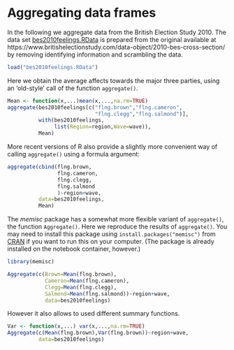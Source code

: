 # Aggregating data frames


In the following we aggregate data from the British Election Study 2010. The data set [bes2010feelings.RData](https://github.com/melff/dataman-r/raw/main/03-data-frames/bes2010feelings.RData) is prepared from the original available at https://www.britishelectionstudy.com/data-object/2010-bes-cross-section/ by removing identifying information and scrambling the data.

```r
load("bes2010feelings.RData")
```

Here we obtain the average affects towards the major three parties, using an
'old-style' call of the function `aggregate()`.

```r
Mean <- function(x,...)mean(x,...,na.rm=TRUE)
aggregate(bes2010feelings[c("flng.brown","flng.cameron",
                            "flng.clegg","flng.salmond")],
          with(bes2010feelings,
               list(Region=region,Wave=wave)),
          Mean)
```

More recent versions of R also provide a slightly more convenient way of
calling `aggregate()` using a formula argument:

```r
aggregate(cbind(flng.brown,
                flng.cameron,
                flng.clegg,
                flng.salmond
                )~region+wave,
          data=bes2010feelings,
          Mean)
```

The *memisc* package has a somewhat more flexible variant of `aggregate()`, the function `Aggregate()`. Here we reproduce the results of `aggregate()`. You may need to install this package using `install.packages("memisc")` from 
[CRAN](https://cran.r-project.org/package=memisc) if you want to run this on your computer. (The package is already installed on the notebook container, however.)

```r
library(memisc)
```

```r
Aggregate(c(Brown=Mean(flng.brown),
            Cameron=Mean(flng.cameron),
            Clegg=Mean(flng.clegg),
            Salmond=Mean(flng.salmond))~region+wave,
            data=bes2010feelings)
```

However it also allows to used different summary functions.

```r
Var <- function(x,...) var(x,...,na.rm=TRUE)
Aggregate(c(Mean(flng.brown),Var(flng.brown))~region+wave,
          data=bes2010feelings)
```
